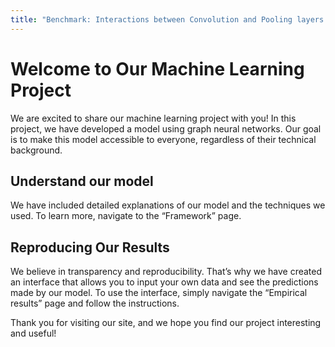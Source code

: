 ```yaml
---
title: "Benchmark: Interactions between Convolution and Pooling layers in Graph Neural Networks"
---
```


# Welcome to Our Machine Learning Project

We are excited to share our machine learning project with you! In this project, we have developed a model using graph neural networks. Our goal is to make this model accessible to everyone, regardless of their technical background.

## Understand our model

We have included detailed explanations of our model and the techniques we used. To learn more, navigate to the "Framework" page.


## Reproducing Our Results

We believe in transparency and reproducibility. That's why we have created an interface that allows you to input your own data and see the predictions made by our model. To use the interface, simply navigate the "Empirical results" page and follow the instructions.


Thank you for visiting our site, and we hope you find our project interesting and useful!
